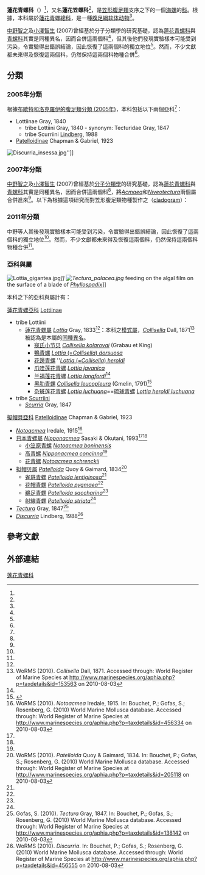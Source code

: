 {{Automatic taxobox
| image = Collisella pelta.jpg
| image_caption = 一隻''[[Collisella_pelta|Collisella pelta]]''的活體
| taxon = Lottiidae
| authority = [[John_Edward_Gray|J. E. Gray]], 1840{{r|Gray 1840|page1=115}}
| synonyms_ref = 
| synonyms =
}}

'''蓮花青螺科'''（{{lang|la|'''Lottiidae'''}}）<ref name="shell_70" />，又名'''蓮花笠螺科'''<ref name="shell_4836" />，是[[笠形腹足類|笠形腹足類]]支序之下的一個[[海螺|海螺]]的[[科_(生物)|科]]。根據，本科屬於[[蓮花青螺總科|蓮花青螺總科]]，是一種[[腹足綱|腹足綱]][[软体动物|软体动物]]<ref name="Bouchet 2005" />。

[[中野智之|中野智之]]及[[小澤智生|小澤智生]] (2007)曾經基於分子分類學的研究基礎，認為[[蓮花青螺科|蓮花青螺科]]與[[青螺科|青螺科]]其實是同種異名，因而合併這兩個科<ref name="Nakano 2007" />，但其後他們發現實驗樣本可能受到污染，令實驗得出錯誤結論，因此恢復了這兩個科的獨立地位<ref name="Nakano 2011" />。然而，不少文獻都未來得及恢復這兩個科，仍然保持這兩個科物種合併<ref name="Lai 2005" />。

==分類==
===2005年分類===
根據[[布歇特和洛克羅伊的腹足類分類_(2005年)|布歇特和洛克羅伊的腹足類分類 (2005年)]]，本科包括以下兩個亞科<ref name="Bouchet 2005" />：
* Lottiinae Gray, 1840
** tribe Lottiini Gray, 1840 - synonym: Tecturidae Gray, 1847
** tribe Scurriini [[David_R._Lindberg|Lindberg]], 1988
* [[Patelloidinae|Patelloidinae]] Chapman & Gabriel, 1923

[[File:Discurria_insessa.jpg|thumb]]'']]

===2007年分類===
[[中野智之|中野智之]]及[[小澤智生|小澤智生]] (2007)曾經基於[[分子分類學|分子分類學]]的研究基礎，認為[[蓮花青螺科|蓮花青螺科]]與[[青螺科|青螺科]]其實是同種異名，因而合併這兩個科<ref name="Nakano 2007" />，將''[[Acmaea|Acmaea]]''和''[[Niveotectura|Niveotectura]]''兩個屬合併進來<ref name="Nakano 2007"/>。以下為根據這項研究而對笠形腹足類物種製作之{{link-en|支序親緣圖|cladogram}}（[[cladogram|cladogram]]）{{r|Nakano 2007|WoRMS_382158}}：
{{Patellogastropoda cladogram}}

===2011年分類===
中野等人其後發現實驗樣本可能受到污染，令實驗得出錯誤結論，因此恢復了這兩個科的獨立地位<ref name="Nakano 2011" />。然而，不少文獻都未來得及恢復這兩個科，仍然保持這兩個科物種合併<ref name="Lai 2005" />。

===亞科與屬===
[[File:Lottia_gigantea.jpg|thumb]]'']]
[[File:Tectura_palacea.jpg|thumb]]'' feeding on the algal film on the surface of a blade of ''[[Phyllospadix|Phyllospadix]]'']]

本科之下的亞科與屬計有：

[[蓮花青螺亞科|蓮花青螺亞科]] [[Lottiinae|Lottiinae]]
* tribe Lottiini
** [[蓮花青螺屬|蓮花青螺屬]] ''[[Lottia|Lottia]]'' Gray, 1833<ref name="WoRMS_160336" />：本科之[[模式屬|模式屬]]，''[[Collisella|Collisella]]'' Dall, 1871<ref>WoRMS (2010). ''Collisella'' Dall, 1871. Accessed through: World Register of Marine Species at http://www.marinespecies.org/aphia.php?p=taxdetails&id=153563 {{Wayback|url=http://www.marinespecies.org/aphia.php?p=taxdetails&id=153563 |date=20170301092809 }} on 2010-08-03</ref>被認為是本屬的[[同種異名|同種異名]]。
***[[寇氏小节贝|寇氏小节贝]] ''[[Collisella_kolarovai|Collisella kolarovai]]'' (Grabau et King)
***[[鴨青螺|鴨青螺]] [[Lottia_dorsuosa|''Lottia'' (=''Collisella'') ''dorsuosa'']]
***[[花邊青螺|花邊青螺]] ''[[Lottia_heroldi|''Lottia'' (=''Collisella'') ''heroldi'']]
***[[爪哇莲花青螺|爪哇莲花青螺]] ''[[Lottia_javanica|Lottia javanica]]''
***[[兰福莲花青螺|兰福莲花青螺]] ''[[Lottia_langfordi|Lottia langfordi]]''<ref name="shell_70" />
***[[黑肋青螺|黑肋青螺]] ''[[Collisella_leucopleura|Collisella leucopleura]]'' (Gmelin, 1791)<ref>{{Cite web |url=http://shell.sinica.edu.tw/chinese/4200detail.php?id=173 |title=存档副本 |access-date=2017-06-01 |archive-date=2016-04-19 |archive-url=https://web.archive.org/web/20160419124515/http://shell.sinica.edu.tw/chinese/4200detail.php?id=173 |dead-url=no }}</ref> 
***[[杂斑莲花青螺|杂斑莲花青螺]] ''[[Lottia_luchuana|Lottia luchuana]]''==[[琉球青螺|琉球青螺]] ''[[Lottia_heroldi_luchuana|Lottia heroldi luchuana]]''
* tribe [[Scurriini|Scurriini]]
** ''[[Scurria|Scurria]]'' Gray, 1847

[[擬帽貝亞科|擬帽貝亞科]] [[Patelloidinae|Patelloidinae]] Chapman & Gabriel, 1923
* ''[[Notoacmea|Notoacmea]]'' Iredale, 1915<ref>WoRMS (2010). ''Notoacmea'' Iredale, 1915. In: Bouchet, P.; Gofas, S.; Rosenberg, G. (2010) World Marine Mollusca database. Accessed through: World Register of Marine Species at http://www.marinespecies.org/aphia.php?p=taxdetails&id=456334 {{Wayback|url=http://www.marinespecies.org/aphia.php?p=taxdetails&id=456334 |date=20160303174556 }} on 2010-08-03</ref>
*[[日本青螺屬|日本青螺屬]] ''[[Nipponacmea|Nipponacmea]]'' Sasaki & Okutani, 1993<ref name="WoRMS_391295" /><ref name="Sasaki 1993" />
**[[小笠原青螺|小笠原青螺]] ''[[Notoacmea_boninensis|Notoacmea boninensis]]''
**[[高青螺|高青螺]] ''[[Nipponacmea_concinna|Nipponacmea concinna]]''<ref name="shell_4836" />
**[[花青螺|花青螺]] ''[[Notoacmea_schrenckii|Notoacmea schrenckii]]''
*[[拟帽贝属|拟帽贝属]] ''[[Patelloida|Patelloida]]'' Quoy & Gaimard, 1834<ref>WoRMS (2010). ''Patelloida'' Quoy & Gaimard, 1834. In: Bouchet, P.; Gofas, S.; Rosenberg, G. (2010) World Marine Mollusca database. Accessed through: World Register of Marine Species at http://www.marinespecies.org/aphia.php?p=taxdetails&id=205118 {{Wayback|url=http://www.marinespecies.org/aphia.php?p=taxdetails&id=205118 |date=20180217082550 }} on 2010-08-03</ref>
**[[雀斑青螺|雀斑青螺]] ''[[Patelloida_lentiginosa|Patelloida lentiginosa]]''<ref name="hlc" />
**[[花帽青螺|花帽青螺]] ''[[Patelloida_pygmaea|Patelloida pygmaea]]''<ref name="hlc" />
**[[鵜足青螺|鵜足青螺]] ''[[Patelloida_saccharina|Patelloida saccharina]]''<ref name="hlc" />
**[[射線青螺|射線青螺]] ''[[Patelloida_striata|Patelloida striata]]''<ref name="hlc" />
* ''[[Tectura|Tectura]]'' Gray, 1847<ref>Gofas, S. (2010). ''Tectura'' Gray, 1847. In: Bouchet, P.; Gofas, S.; Rosenberg, G. (2010) World Marine Mollusca database. Accessed through: World Register of Marine Species at http://www.marinespecies.org/aphia.php?p=taxdetails&id=138142 {{Wayback|url=http://www.marinespecies.org/aphia.php?p=taxdetails&id=138142 |date=20210114152146 }} on 2010-08-03</ref>
* ''[[Discurria|Discurria]]'' Lindberg, 1988<ref>WoRMS (2010). ''Discurria''. In: Bouchet, P.; Gofas, S.; Rosenberg, G. (2010) World Marine Mollusca database. Accessed through: World Register of Marine Species at http://www.marinespecies.org/aphia.php?p=taxdetails&id=456555 {{Wayback|url=http://www.marinespecies.org/aphia.php?p=taxdetails&id=456555 |date=20161221222056 }} on 2010-08-03</ref>

==參考文獻==
{{Reflist |refs=
<ref name="Bouchet 2005">{{Bouchet 2005}}</ref>
<ref name="Gray 1840">{{cite journal
 |first=John Edward |last=Gray
 |year=1840
 |title=Shells of molluscous animals
 |journal=''Synopsis of the contents of the British Museum''
 |volume=42 |pages=105-152 }}</ref>
<ref name="hlc">{{cite web
 |url=http://media.jsps.hlc.edu.tw:8000/k_sea/show_home/show_homepage.asp?repno=188&page=1
 |archiveurl=https://web.archive.org/web/20170228132749/http://media.jsps.hlc.edu.tw:8000/k_sea/show_home/show_homepage.asp?repno=188&page=1
 |title=青螺科 Lottiidae (取自臺東縣自然史教育館館藏貝類圖鑑系列2)
 |date=2005-11-18
 |archivedate=2017-02-28
 |accessdate=2017-02-18
 |language=zh-hant
 |deadurl=yes
 }}</ref>
<ref name="Lai 2005">{{Lai 2005}}{{rp|32}}</ref>
<ref name="Nakano 2007">{{cite journal|url=http://academic.oup.com/mollus/article/73/1/79/2939649/Worldwide-phylogeography-of-limpets-of-the-order|pages=79–99|title=Worldwide phylogeography of limpets of the order Patellogastropoda: molecular, morphological and palaeontological evidence|journal=Journal of Molluscan Studies|volume=73|issue=1|date=2007-02-01|issn=0260-1230|language=en|accessdate=2018-04-02|doi=10.1093/mollus/eym001|author=Tomoyuki Nakano, Tomowo Ozawa}}</ref>
<ref name="Nakano 2011">{{cite journal
 |url=https://academic.oup.com/mollus/article/77/3/203/1210563
 |first1=Tomoyuki
 |last1=Nakano
 |first2=Takenori
 |last2=Sasaki
 |authorlink2=佐佐木猛智
 |title=Recent advances in molecular phylogeny, systematics and evolution of patellogastropod limpets
 |journal=''[[Journal_of_Molluscan_Studies|Journal of Molluscan Studies]]''
 |issn=0260-1230
 |volume=77
 |issue=3
 |pages=203–217
 |doi=10.1093/mollus/eyr016
 |date=2011-08-01
 |access-date=2018-04-02
 |language=en
 |archive-date=2020-07-06
 |archive-url=https://web.archive.org/web/20200706192933/https://academic.oup.com/mollus/article/77/3/203/1210563
 |dead-url=no
 }}</ref>
<ref name="Sasaki 1993">{{cite journal |url=http://www.um.u-tokyo.ac.jp/hp/sasaki/p/001.pdf |deadurl=yes |archiveurl=https://web.archive.org/web/20110716055547/http://www.um.u-tokyo.ac.jp/hp/sasaki/p/001.pdf |last1=Sasaki |first1=T. |authorlink1=佐佐木猛智 |last2=Okutani |first2=T. |authorlink2=奧谷喬司 |year=1993 |title=New genus ''Nipponacmea'' (Gastropoda, Lottiidae): a revision of Japanese limpets hitherto allocated in ''Notoacmea'' |journal=[[Venus_(期刊)|Venus]] |issn=2189-7697 |volume=52 |issue=1 |pages=1–40 |access-date=2010-07-26 |archive-date=2011-07-16 |language=en }}</ref>
<ref name="shell_70">{{cite web
 |url=http://shell.sinica.edu.tw/chinese/shellbase_detail.php?science_no=70
 |title=国际贝库：兰福莲花青螺
 |publisher=[[台湾贝类资料库|台湾贝类资料库]]
 |access-date=2009-08-11
 |language=zh-hant
 |archive-date=2016-03-04
 |archive-url=https://web.archive.org/web/20160304110315/http://shell.sinica.edu.tw/chinese/shellbase_detail.php?science_no=70
 |dead-url=no
 }}</ref>
<ref name="shell_4836">{{cite web
 |url=http://shell.sinica.edu.tw/chinese/shellbase_detail.php?science_no=4836
 |title=國際貝庫：''Nipponacmaea concinna concinna''
 |access-date=2010-04-13
 |language=zh-hant
 |archive-date=2017-03-20
 |archive-url=https://web.archive.org/web/20170320053544/http://shell.sinica.edu.tw/chinese/shellbase_detail.php?science_no=4836
 |dead-url=no
 }}</ref>
<ref name="WoRMS_160336">{{cite WoRMS |id=160336 |authorlink=WoRMS |title=''Lottia'' Gray, 1833 }}</ref>
<ref name="WoRMS_382158">{{cite WoRMS
 |id=382158 |authorlink=WoRMS
 |last=Gofas |first=S.
 |year=2010
 |title=Patellogastropoda
 |editors=Bouchet, P.; Gofas, S.; Rosenberg, G.
 |db=MolluscaBase
 |accessdate=2010-04-01 }}</ref>
<ref name="WoRMS_391295">{{cite WoRMS
 |id=391295 |authorlink=WoRMS
 |last=Gofas |first=S.
 |year=2010
 |title=''Nipponacmea''
 |editors=Bouchet, P.; Gofas, S.; Rosenberg, G.
 |db=MolluscaBase
 |accessdate=2010-08-03 }}</ref>
}}

==外部連結==
{{Commons category|Lottiidae}}

{{taxonbar}}
[[Category:莲花青螺科|]]